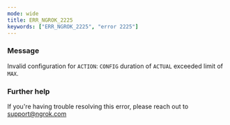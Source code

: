 ```yaml
---
mode: wide
title: ERR_NGROK_2225
keywords: ["ERR_NGROK_2225", "error 2225"]
---
```


### Message

Invalid configuration for `ACTION`: `CONFIG` duration of `ACTUAL` exceeded limit of `MAX`.

### Further help

If you're having trouble resolving this error, please reach out to [support@ngrok.com](mailto:support@ngrok.com?subject=Help%20with%20ERR_NGROK_2225)
